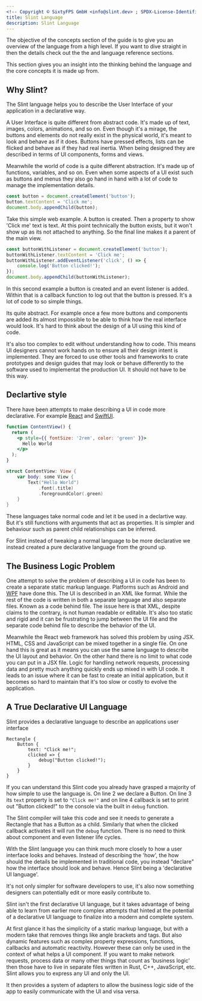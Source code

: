 ```yaml
---
<!-- Copyright © SixtyFPS GmbH <info@slint.dev> ; SPDX-License-Identifier: MIT -->
title: Slint Language
description: Slint Language
---
```



The objective of the concepts section of the guide is to give you an overview of the language from a high level. If you want to
dive straight in then the details check out the the <Link type="slintFile" label="coding section"/> and language reference
sections.

This section gives you an insight into the thinking behind the language and the core concepts it is made up from.



## Why Slint?

The Slint language helps you to describe the User Interface of your application in a declarative way.

A User Interface is quite different from abstract code. It's made up 
of text, images, colors, animations, and so on. Even though it's a mirage, the buttons and elements do not
really exist in the physical world, it's meant to look and behave as if it does. Buttons have pressed effects,
lists can be flicked and behave as if they had real inertia. When being designed they are described in terms
of UI components, forms and views. 

Meanwhile the world of code is a quite different abstraction. It's made up of functions, variables, and so on.
Even when some aspects of a UI exist such as buttons and menus they also go hand in hand with a lot of code to
manage the implementation details.

```js
const button = document.createElement('button');
button.textContent = 'Click me';
document.body.appendChild(button);
```

Take this simple web example. A button is created. Then a property to show 'Click me' text is text. At this point
technically the button exists, but it won't show up as its not attached to anything. So the final line
makes it a parent of the main view. 

```js
const buttonWithListener = document.createElement('button');
buttonWithListener.textContent = 'Click me';
buttonWithListener.addEventListener('click', () => {
    console.log('Button clicked!');
});
document.body.appendChild(buttonWithListener);
```

In this second example a button is created and an event listener is added. Within that is a callback
function to log out that the button is pressed. It's a lot of code to so simple things.

Its quite abstract. For example once a few more buttons and components are added its almost impossible
to be able to think how the real interface would look. It's hard to think about the design of a UI
using this kind of code.

It's also too complex to edit without understanding how to code. This means UI designers cannot work
hands on to ensure all their design intent is implemented. They are forced to use other tools and frameworks
to crate prototypes and design guides that may look or behave differently to the software used to implementat
the production UI. It should not have to be this way.

## Declartive style

There have been attempts to make describing a UI in code more declarative. For example [React](https://reactjs.org/)
and [SwiftUI](https://developer.apple.com/xcode/swiftui/).


```jsx
function ContentView() {
  return (
    <p style={{ fontSize: '2rem', color: 'green' }}>
      Hello World
    </p>
  );
}
```

```swift
struct ContentView: View {
    var body: some View {
        Text("Hello World")
            .font(.title)
            .foregroundColor(.green)
    }
}
```

These languages take normal code and let it be used in a declartive way. But it's 
still functions with arguments that act as properties. It is simpler and behaviour
such as parent child relationships can be inferred. 

For Slint instead of tweaking a normal language to be more declarative we instead 
created a pure declarative language from the ground up.


## The Business Logic Problem

One attempt to solve the problem of describing a UI in code has been to create a separate static markup language.
Platforms such as Android and [WPF](https://docs.microsoft.com/en-us/dotnet/desktop/wpf/) have done this. The UI
is described in an XML like format. While the rest of the code is written in both a separate language and also 
separate files. Known as a code behind file. The issue here is that XML, despite claims to the contrary, is not 
human readable or editable. It's also too static and rigid and it can be frustrating to jump between the UI file
and the separate code behind file to describe the behavior of the UI.

Meanwhile the React web framework has solved this problem by using JSX. HTML, CSS and JavaScript can be mixed 
together in a single file. On one hand this is great as it means you can use the same language to describe the UI
layout and behavior. On the other hand there is no limit to what code you can put in a JSX file. Logic for handling
network requests, processing data and pretty much anything quickly ends up mixed in with UI code. It leads to an
issue where it can be fast to create an initial application, but it becomes so hard to maintain that it's too
slow or costly to evolve the application.

## A True Declarative UI Language

Slint provides a declarative language to describe an applications user interface

```slint showLineNumbers=true no-test
Rectangle {
    Button {
        text: "Click me!";
        clicked => {
            debug("Button clicked!");
        }
    }
}
```

If you can understand this Slint code you already have grasped a majority of how simple to use the language is.
On line 2 we declare a Button. On line 3 its `text` property is set to `"Click me!"` and on line 4 
callback is set to print out "Button clicked!" to the console via the built in `debug` function.

The Slint compiler will take this code and see it needs to generate a Rectangle that has a Button as a child.
Similarly that when the clicked callback activates it will run the `debug` function. There is no need to think
about component and even listener life cycles.

With the Slint language you can think much more closely to how a user interface looks and behaves. Instead of
describing the 'how', the how should the details be implemented in traditional code, you instead "declare" how
the interface should look and behave. Hence Slint being a 'declarative UI language'.

It's not only simpler for software developers to use, it's also now something designers can potentially edit or 
more easily contribute to.

Slint isn't the first declarative UI language, but it takes advantage of being able to learn from earlier more
complex attempts that hinted at the potential of a declarative UI language to finalize into a modern and complete
system.

At first glance it has the simplicity of a static markup language, but with a modern take that removes things like
angle brackets and tags. But also dynamic features such as complex property expressions, functions, callbacks
and automatic reactivity. However these can only be used in the context of what helps a UI component. If you want
to make network requests, process data or many other things that count as 'business logic' then those have to live
in separate files written in Rust, C++, JavaScript, etc. Slint allows you to express any UI and only the UI.

It then provides a system of adapters to allow the business logic side of the app to easily communicate with the UI
and visa versa.
